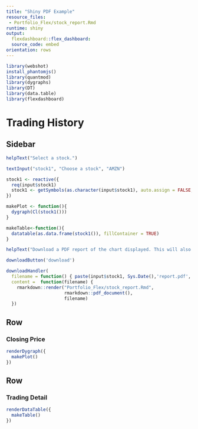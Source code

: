 ```yaml
---
title: "Shiny PDF Example"
resource_files:
 - Portfolio_Flex/stock_report.Rmd
runtime: shiny
output:
  flexdashboard::flex_dashboard:
  source_code: embed
orientation: rows
---
```

  
```r
library(webshot)
install_phantomjs()
library(quantmod)
library(dygraphs)
library(DT)
library(data.table)
library(flexdashboard)
```

# Trading History {data-orientation=rows}

Sidebar {.sidebar}
-------------------------------------
  
```r

helpText("Select a stock.")

textInput("stock1", "Choose a stock", "AMZN")

stock1 <- reactive({
  req(input$stock1)
  stock1 <- getSymbols(as.character(input$stock1), auto.assign = FALSE, from="2015-01-01")
})

makePlot <- function(){
  dygraph(Cl(stock1()))
}

makeTable<-function(){
  datatable(as.data.frame(stock1()), fillContainer = TRUE)
}

helpText("Download a PDF report of the chart displayed. This will also capture the stock you selected.")

downloadButton('download')

downloadHandler(
  filename = function() { paste(input$stock1, Sys.Date(),'report.pdf', sep='_') },
  content =  function(filename) {
    rmarkdown::render("Portfolio_Flex/stock_report.Rmd",
                      rmarkdown::pdf_document(),
                      filename)
  })

```

Row {data-height=400}
-----------------------------------------------------------------------
### Closing Price
```r
renderDygraph({
  makePlot()
})
```

Row {data-height=400}
-----------------------------------------------------------------------
### Trading Detail
```r
renderDataTable({
  makeTable()
})
```

